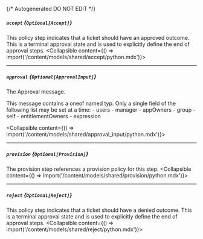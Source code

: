 {/* Autogenerated DO NOT EDIT  */}

##### `accept` *{`Optional[Accept]`}*
This policy step indicates that a ticket should have an approved outcome. This is a terminal approval state and is used to explicitly define the end of approval steps.
<Collapsible content={() => import('/content/models/shared/accept/python.mdx')}>
</Collapsible>

---
##### `approval` *{`Optional[ApprovalInput]`}*
The Approval message.

This message contains a oneof named typ. Only a single field of the following list may be set at a time:
  \- users
  \- manager
  \- appOwners
  \- group
  \- self
  \- entitlementOwners
  \- expression

<Collapsible content={() => import('/content/models/shared/approval_input/python.mdx')}>
</Collapsible>

---
##### `provision` *{`Optional[Provision]`}*
The provision step references a provision policy for this step.
<Collapsible content={() => import('/content/models/shared/provision/python.mdx')}>
</Collapsible>

---
##### `reject` *{`Optional[Reject]`}*
This policy step indicates that a ticket should have a denied outcome. This is a terminal approval state and is used to explicitly define the end of approval steps.
<Collapsible content={() => import('/content/models/shared/reject/python.mdx')}>
</Collapsible>

